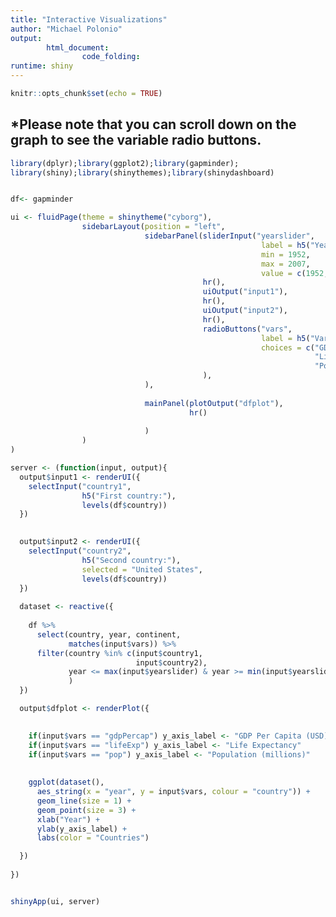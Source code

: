 ---
title: "Interactive Visualizations"
author: "Michael Polonio"
output:
        html_document:
                code_folding: 
runtime: shiny
---

```{r setup, include=FALSE}
knitr::opts_chunk$set(echo = TRUE)
```

## *Please note that you can scroll down on the graph to see the variable radio buttons.
```{r}
library(dplyr);library(ggplot2);library(gapminder);
library(shiny);library(shinythemes);library(shinydashboard)


df<- gapminder

ui <- fluidPage(theme = shinytheme("cyborg"),
                sidebarLayout(position = "left",
                              sidebarPanel(sliderInput("yearslider",
                                                        label = h5("Years:"),
                                                        min = 1952,
                                                        max = 2007,
                                                        value = c(1952, 2007)),
                                           hr(),
                                           uiOutput("input1"),
                                           hr(),
                                           uiOutput("input2"),
                                           hr(),
                                           radioButtons("vars",
                                                        label = h5("Variables:"),
                                                        choices = c("GDP Per Capita" = "gdpPercap",
                                                                    "Life Expectancy" = "lifeExp",
                                                                    "Population" = "pop")
                                           ),
                              ),
                              
                              mainPanel(plotOutput("dfplot"),
                                        hr()
                                        
                              )
                )
)

server <- (function(input, output){
  output$input1 <- renderUI({
    selectInput("country1",
                h5("First country:"),
                levels(df$country))
  })
  

  output$input2 <- renderUI({
    selectInput("country2",
                h5("Second country:"),
                selected = "United States",
                levels(df$country))
  })
  
  dataset <- reactive({
    
    df %>%
      select(country, year, continent, 
             matches(input$vars)) %>%
      filter(country %in% c(input$country1, 
                            input$country2),
             year <= max(input$yearslider) & year >= min(input$yearslider) 
             )
  })

  output$dfplot <- renderPlot({
    

    if(input$vars == "gdpPercap") y_axis_label <- "GDP Per Capita (USD)"
    if(input$vars == "lifeExp") y_axis_label <- "Life Expectancy"
    if(input$vars == "pop") y_axis_label <- "Population (millions)"
    
    
    ggplot(dataset(), 
      aes_string(x = "year", y = input$vars, colour = "country")) +
      geom_line(size = 1) + 
      geom_point(size = 3) +  
      xlab("Year") +
      ylab(y_axis_label) +
      labs(color = "Countries")

  })
  
})


shinyApp(ui, server)


```
